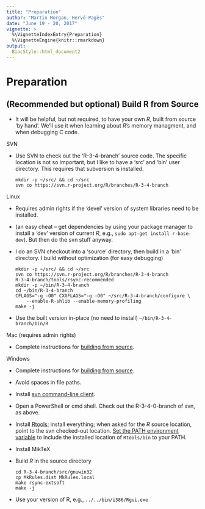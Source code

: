 ```yaml
---
title: "Preparation"
author: "Martin Morgan, Hervé Pagès"
date: "June 19 - 20, 2017"
vignette: >
  %\VignetteIndexEntry{Preparation}
  %\VignetteEngine{knitr::rmarkdown}
output:
  BiocStyle::html_document2
---
```


# Preparation

## (Recommended but optional) Build R from Source

- It will be helpful, but not required, to have your own _R_, built
  from source 'by hand'. We'll use it when learning about _R_'s memory
  managment, and when debugging _C_ code.

SVN

- Use SVN to check out the 'R-3-4-branch' source code. The specific
  location is not so important, but I like to have a 'src' and 'bin'
  user directory. This requires that subversion is installed.

    ```
    mkdir -p ~/src/ && cd ~/src
    svn co https://svn.r-project.org/R/branches/R-3-4-branch
    ```

Linux

- Requires admin rights if the 'devel' version of system libraries
  need to be installed.

- (an easy cheat -- get dependencies by using your package manager to
  install a 'dev' version of current _R_, e.g., `sudo apt-get install r-base-dev`).
  But then do the svn stuff anyway.

- I do an SVN checkout into a 'source' directory, then build in a
  'bin' directory. I build without optimization (for easy debugging)

    ```
    mkdir -p ~/src/ && cd ~/src
    svn co https://svn.r-project.org/R/branches/R-3-4-branch
    R-3-4-branch/tools/rsync-recommended
    mkdir -p ~/bin/R-3-4-branch
    cd ~/bin/R-3-4-branch
    CFLAGS="-g -O0" CXXFLAGS="-g -O0" ~/src/R-3-4-branch/configure \
        --enable-R-shlib --enable-memory-profiling
    make -j
    ```

- Use the built version in-place (no need to install) `~/bin/R-3-4-branch/bin/R`


Mac (requires admin rights)

- Complete instructions for [building from source][mac-src-build].

[mac-src-build]: https://cran.r-project.org/doc/manuals/r-release/R-admin.html#Installing-R-under-macOS
[mac-src-build-nitesh]: https://gist.github.com/anonymous/862412bfb2b8fbc5a88a72c981dfe6db

Windows

- Complete instructions for [building from source][windows-src-build].
- Avoid spaces in file paths.
- Install [svn command-line client][windows-svn].
- Open a PowerShell or cmd shell. Check out the R-3-4-0-branch of svn,
  as above.
- Install [Rtools][]; install everything; when asked for the _R_
  source location, point to the svn checked-out
  location. [Set the PATH environment variable][windows-setenv] to
  include the installed location of `Rtools/bin` to your PATH.
- Install MikTeX
- Build _R_ in the source directory

    ```
    cd R-3-4-branch/src/gnuwin32
    cp MkRules.dist MkRules.local
    make rsync-extsoft
    make -j
    ```

- Use your version of R, e.g., `../../bin/i386/Rgui.exe`

[windows-setenv]:  http://www.dowdandassociates.com/blog/content/howto-set-an-environment-variable-in-windows-gui/
[windows-svn]: https://stackoverflow.com/questions/2341134/command-line-svn-for-windows
[Rtools]: https://cran.r-project.org/bin/windows/Rtools/
[windows-src-build]: https://cran.r-project.org/doc/manuals/r-release/R-admin.html#Building-from-source
